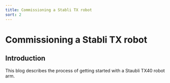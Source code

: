 ```yaml
---
title: Commissioning a Stabli TX robot
sort: 2
---
```



# Commissioning a Stabli TX robot

## Introduction

<TitleImage image={staubliTx40} alt="Staubli TX40"/>

This blog describes the process of getting started with a Staubli TX40 robot arm.
